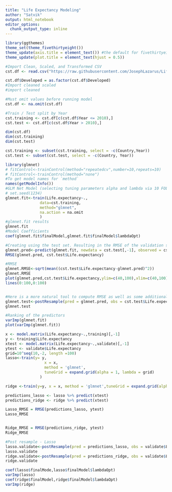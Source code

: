 ```yaml
---
title: "Life Expectancy Modeling"
author: "Satvik"
output: html_notebook
editor_options: 
  chunk_output_type: inline
---
```

```r
library(ggthemes)
theme_set(theme_fivethirtyeight())
theme_update(axis.title = element_text()) #the default for fivethirtyeight is to not show axis labels, this removes that default so we can choose to specify and display axis titles
theme_update(plot.title = element_text(hjust = 0.5))
```

```r
#Import Clean, Scaled, and Transformed CSV 
cst.df <- read.csv("https://raw.githubusercontent.com/JosephLazarus/Life_Expectancy/main/Data_Folder/clean_scaled.csv", header = TRUE, fileEncoding="UTF-8-BOM")

cst.df$Developed = as.factor(cst.df$Developed) 
#Import cleaned scaled 
#import cleaned

#Must omit values before running model
cst.df <- na.omit(cst.df)
```

```r
#Train / Test split by Year
cst.training <- cst.df[c(cst.df$Year <= 2010),]
cst.test <- cst.df[c(cst.df$Year > 2010),]

dim(cst.df)
dim(cst.training)
dim(cst.test)

cst.training <- subset(cst.training, select = -c(Country,Year))
cst.test <- subset(cst.test, select = -c(Country, Year))
```


```r
library(glmnet)
# fitControl<-trainControl(method="repeatedcv",number=10,repeats=10)
# fitControl<-trainControl(method="none")
#To get model names for `method`
names(getModelInfo())
#GLM Net Model (selecting tuning parameters alpha and lambda via 10 FOLD CV)
# set.seed(1234)
glmnet.fit<-train(Life.expectancy~.,
               data=cst.training,
               method="glmnet",
               na.action = na.omit
               )
#glmnet.fit results
glmnet.fit
#Model Coefficients
coef(glmnet.fit$finalModel,glmnet.fit$finalModel$lambdaOpt)
```

```r
#Creating using the test set. Resulting in the RMSE of the validation set
glmnet.pred<-predict(glmnet.fit, newdata = cst.test[,-1], observed = cst.test[,1])
RMSE(glmnet.pred, cst.test$Life.expectancy)

#RMSE
glmnet.RMSE<-sqrt(mean((cst.test$Life.expectancy-glmnet.pred)^2))
glmnet.RMSE
plot(glmnet.pred,cst.test$Life.expectancy,ylim=c(40,100),xlim=c(40,100))
lines(0:100,0:100)


#Here is a more natural tool to compute RMSE as well as some additional metrics
glmnet.test<-postResample(pred = glmnet.pred, obs = cst.test$Life.expectancy)
glmnet.test

#Ranking of the predictors
varImp(glmnet.fit)
plot(varImp(glmnet.fit))
```

```r
x <- model.matrix(Life.expectancy~.,training)[,-1]
y <- training$Life.expectancy
xtest <- model.matrix(Life.expectancy~.,validate)[,-1]
ytest <- validate$Life.expectancy
grid=10^seq(10,-2, length =100)
lasso<-train(y= y,
                 x = x,
                 method = 'glmnet', 
                 tuneGrid = expand.grid(alpha = 1, lambda = grid)
               ) 

ridge <-train(y=y, x = x, method = 'glmnet',tuneGrid = expand.grid(alpha = 0, lambda = grid))

predictions_lasso <- lasso %>% predict(xtest)
predictions_ridge <- ridge %>% predict(xtest)

Lasso_RMSE = RMSE(predictions_lasso, ytest)
Lasso_RMSE


Ridge_RMSE = RMSE(predictions_ridge, ytest)
Ridge_RMSE

#Post resample - Lasso
lasso.validate<-postResample(pred = predictions_lasso, obs = validate$Life.expectancy)
lasso.validate
ridge.validate<-postResample(pred = predictions_ridge, obs = validate$Life.expectancy)
ridge.validate

coef(lasso$finalMode,lasso$finalModel$lambdaOpt)
varImp(lasso)
coef(ridge$finalModel,ridge$finalModel$lambdaOpt)
varImp(ridge)
```



